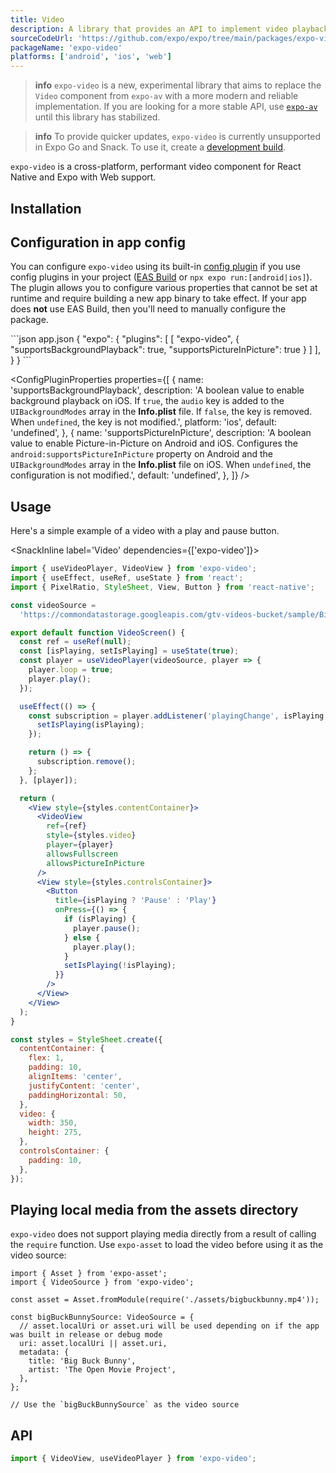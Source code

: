 ```yaml
---
title: Video
description: A library that provides an API to implement video playback in apps.
sourceCodeUrl: 'https://github.com/expo/expo/tree/main/packages/expo-video'
packageName: 'expo-video'
platforms: ['android', 'ios', 'web']
---
```



> **info** `expo-video` is a new, experimental library that aims to replace the `Video` component from `expo-av` with a more modern and reliable implementation. If you are looking for a more stable API, use [`expo-av`](av.mdx) until this library has stabilized.

> **info** To provide quicker updates, `expo-video` is currently unsupported in Expo Go and Snack. To use it, create a [development build](/develop/development-builds/create-a-build/).

`expo-video` is a cross-platform, performant video component for React Native and Expo with Web support.

## Installation

<APIInstallSection />

## Configuration in app config

You can configure `expo-video` using its built-in [config plugin](/config-plugins/introduction/) if you use config plugins in your project ([EAS Build](/build/introduction) or `npx expo run:[android|ios]`). The plugin allows you to configure various properties that cannot be set at runtime and require building a new app binary to take effect. If your app does **not** use EAS Build, then you'll need to manually configure the package.

<ConfigPluginExample>
```json app.json
{
  "expo": {
    "plugins": [
      [
        "expo-video",
        {
          "supportsBackgroundPlayback": true,
          "supportsPictureInPicture": true
        }
      ]
    ],
  }
}
```
</ConfigPluginExample>

<ConfigPluginProperties
  properties={[
    {
      name: 'supportsBackgroundPlayback',
      description:
        'A boolean value to enable background playback on iOS. If `true`, the `audio` key is added to the `UIBackgroundModes` array in the **Info.plist** file. If `false`, the key is removed. When `undefined`, the key is not modified.',
      platform: 'ios',
      default: 'undefined',
    },
    {
      name: 'supportsPictureInPicture',
      description:
        'A boolean value to enable Picture-in-Picture on Android and iOS. Configures the `android:supportsPictureInPicture` property on Android and the `UIBackgroundModes` array in the **Info.plist** file on iOS. When `undefined`, the configuration is not modified.',
      default: 'undefined',
    },
  ]}
/>

## Usage

Here's a simple example of a video with a play and pause button.

<SnackInline label='Video' dependencies={['expo-video']}>

```jsx
import { useVideoPlayer, VideoView } from 'expo-video';
import { useEffect, useRef, useState } from 'react';
import { PixelRatio, StyleSheet, View, Button } from 'react-native';

const videoSource =
  'https://commondatastorage.googleapis.com/gtv-videos-bucket/sample/BigBuckBunny.mp4';

export default function VideoScreen() {
  const ref = useRef(null);
  const [isPlaying, setIsPlaying] = useState(true);
  const player = useVideoPlayer(videoSource, player => {
    player.loop = true;
    player.play();
  });

  useEffect(() => {
    const subscription = player.addListener('playingChange', isPlaying => {
      setIsPlaying(isPlaying);
    });

    return () => {
      subscription.remove();
    };
  }, [player]);

  return (
    <View style={styles.contentContainer}>
      <VideoView
        ref={ref}
        style={styles.video}
        player={player}
        allowsFullscreen
        allowsPictureInPicture
      />
      <View style={styles.controlsContainer}>
        <Button
          title={isPlaying ? 'Pause' : 'Play'}
          onPress={() => {
            if (isPlaying) {
              player.pause();
            } else {
              player.play();
            }
            setIsPlaying(!isPlaying);
          }}
        />
      </View>
    </View>
  );
}

const styles = StyleSheet.create({
  contentContainer: {
    flex: 1,
    padding: 10,
    alignItems: 'center',
    justifyContent: 'center',
    paddingHorizontal: 50,
  },
  video: {
    width: 350,
    height: 275,
  },
  controlsContainer: {
    padding: 10,
  },
});
```

</SnackInline>

## Playing local media from the assets directory

`expo-video` does not support playing media directly from a result of calling the `require` function. Use `expo-asset` to load the video before using it as the video source:

```tsx
import { Asset } from 'expo-asset';
import { VideoSource } from 'expo-video';

const asset = Asset.fromModule(require('./assets/bigbuckbunny.mp4'));

const bigBuckBunnySource: VideoSource = {
  // asset.localUri or asset.uri will be used depending on if the app was built in release or debug mode
  uri: asset.localUri || asset.uri,
  metadata: {
    title: 'Big Buck Bunny',
    artist: 'The Open Movie Project',
  },
};

// Use the `bigBuckBunnySource` as the video source
```

## API

```js
import { VideoView, useVideoPlayer } from 'expo-video';
```

<APISection packageName="expo-video" apiName="Video" />
